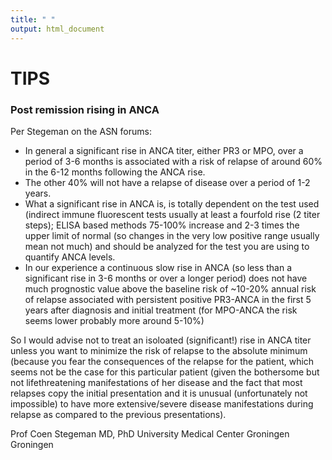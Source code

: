 ```yaml
---
title: " "
output: html_document
---
```


# TIPS

### Post remission rising in ANCA

Per Stegeman on the ASN forums:

-   In general a significant rise in ANCA titer, either PR3 or MPO, over a period of 3-6 months is associated with a risk of relapse of around 60% in the 6-12 months following the ANCA rise. 
-   The other 40% will not have a relapse of disease over a period of 1-2  years. 
-   What a significant rise in ANCA is, is totally dependent on the test used (indirect immune fluorescent tests usually at least a fourfold rise (2 titer steps); ELISA based methods 75-100% increase and 2-3 times the upper limit of normal (so changes in the very low positive range usually mean not much) and should be analyzed for the test you are using to quantify ANCA levels. 
-   In our experience a continuous slow rise in ANCA (so less than a significant rise in 3-6 months or over a longer period) does not have much prognostic value above the baseline risk of ~10-20% annual risk of relapse associated with persistent positive PR3-ANCA in the first 5 years after diagnosis and initial treatment (for MPO-ANCA the risk seems lower probably more around 5-10%)

So I would advise not to treat an isoloated (significant!) rise in ANCA titer unless you want to minimize the risk of relapse to the absolute minimum (because you fear the consequences of the relapse for the patient, which seems not be the case for this particular patient (given the bothersome but not lifethreatening manifestations of her disease and the fact that most relapses copy the initial presentation and it is unusual (unfortunately not impossible) to have more extensive/severe disease manifestations during relapse as compared to the previous presentations).

Prof Coen Stegeman MD, PhD
University Medical Center Groningen
Groningen




